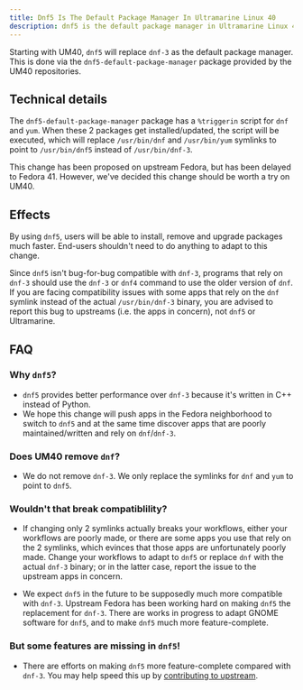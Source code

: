 ```yaml
---
title: Dnf5 Is The Default Package Manager In Ultramarine Linux 40
description: dnf5 is the default package manager in Ultramarine Linux 40
---
```



Starting with UM40, `dnf5` will replace `dnf-3` as the default package manager.
This is done via the `dnf5-default-package-manager` package provided by the UM40 repositories.

## Technical details

The `dnf5-default-package-manager` package has a `%triggerin` script for `dnf` and `yum`. When these
2 packages get installed/updated, the script will be executed, which will replace `/usr/bin/dnf` and
`/usr/bin/yum` symlinks to point to `/usr/bin/dnf5` instead of `/usr/bin/dnf-3`.

This change has been proposed on upstream Fedora, but has been delayed to Fedora 41. However, we've
decided this change should be worth a try on UM40.

## Effects

By using `dnf5`, users will be able to install, remove and upgrade packages much faster. End-users
shouldn't need to do anything to adapt to this change.

Since `dnf5` isn't bug-for-bug compatible with `dnf-3`, programs that rely on `dnf-3` should use the
`dnf-3` or `dnf4` command to use the older version of `dnf`. If you are facing compatibility issues
with some apps that rely on the `dnf` symlink instead of the actual `/usr/bin/dnf-3` binary, you are
advised to report this bug to upstreams (i.e. the apps in concern), not `dnf5` or Ultramarine.

## FAQ

### Why `dnf5`?

- `dnf5` provides better performance over `dnf-3` because it's written in C++ instead of Python.
- We hope this change will push apps in the Fedora neighborhood to switch to `dnf5` and at the same
  time discover apps that are poorly maintained/written and rely on `dnf`/`dnf-3`.

### Does UM40 remove `dnf`?

- We do not remove `dnf-3`. We only replace the symlinks for `dnf` and `yum` to point to `dnf5`.

### Wouldn't that break compatiblility?

- If changing only 2 symlinks actually breaks your workflows, either your workflows are poorly made,
  or there are some apps you use that rely on the 2 symlinks, which evinces that those apps are
  unfortunately poorly made. Change your workflows to adapt to `dnf5` or replace `dnf` with the
  actual `dnf-3` binary; or in the latter case, report the issue to the upstream apps in concern.

- We expect `dnf5` in the future to be supposedly much more compatible with `dnf-3`. Upstream Fedora
  has been working hard on making `dnf5` the replacement for `dnf-3`. There are works in progress to
  adapt GNOME software for `dnf5`, and to make `dnf5` much more feature-complete.

### But some features are missing in `dnf5`!

- There are efforts on making `dnf5` more feature-complete compared with `dnf-3`. You may help speed
  this up by [contributing to upstream](https://github.com/rpm-software-management/dnf5/).
